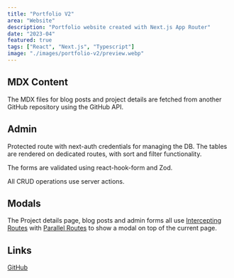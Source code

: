 ```yaml
---
title: "Portfolio V2"
area: "Website"
description: "Portfolio website created with Next.js App Router"
date: "2023-04"
featured: true
tags: ["React", "Next.js", "Typescript"]
image: "./images/portfolio-v2/preview.webp"
---
```


## MDX Content

The MDX files for blog posts and project details are fetched from another GitHub repository using the GitHub API.

## Admin

Protected route with next-auth credentials for managing the DB. The tables are rendered on dedicated routes, with sort and filter functionality.

The forms are validated using react-hook-form and Zod.

All CRUD operations use server actions.

## Modals

The Project details page, blog posts and admin forms all use [Intercepting Routes](https://nextjs.org/docs/app/building-your-application/routing/intercepting-routes) with [Parallel Routes](https://nextjs.org/docs/app/building-your-application/routing/parallel-routes) to show a modal on top of the current page.

## Links

<a href="https://github.com/Jaycedam/portfolio-next" target="_blank">
  GitHub
</a>
